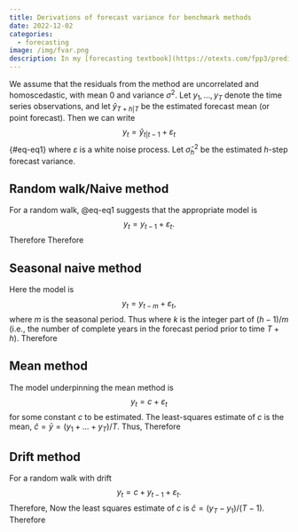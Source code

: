 ```yaml
---
title: Derivations of forecast variance for benchmark methods
date: 2022-12-02
categories:
  - forecasting
image: /img/fvar.png
description: In my [forecasting textbook](https://otexts.com/fpp3/prediction-intervals.html#benchmark-methods) coauthored with George Athanasopoulos, we provide formulas for the forecast variances of four simple benchmark forecasting methods, but we don't explain where they come from. So here are the derivations.
---
```


We assume that the residuals from the method are uncorrelated and homoscedastic, with mean 0 and variance $\sigma^2$. Let $y_1,\dots,y_T$ denote the time series observations, and let $\hat{y}_{T+h|T}$ be the estimated forecast mean (or point forecast). Then we can write
$$
y_t = \hat{y}_{t|t-1} + \varepsilon_t
$$ {#eq-eq1}
where $\varepsilon$ is a white noise process. Let $\hat\sigma_h^2$ be the estimated $h$-step forecast variance.

## Random walk/Naive method

For a random walk, @eq-eq1 suggests that the appropriate model is
$$y_t = y_{t-1} + \varepsilon_t.$$
Therefore
\begin{align*}
y_{T+1} &= y_T + \varepsilon_T \\
y_{T+2} &= y_{T+1} + \varepsilon_{T+1}  = y_T + \varepsilon_T + \varepsilon_{T+1}\\
\vdots \\
y_{T+h} &= y_T + \sum_{i=1}^h \varepsilon_{T+i}
\end{align*}
Therefore
\begin{align*}
\hat{y}_{T+h|T} &= E(y_{T+h|T}) = y_T\\
\text{and}\qquad
\hat{\sigma}^2_{h} &= V(y_{T+h|T}) = h\sigma^2
\end{align*}

## Seasonal naive method

Here the model is
$$y_t = y_{t-m} + \varepsilon_t,$$
where $m$ is the seasonal period. Thus
\begin{align*}
y_{T+1} &= y_{T+1-m} + \varepsilon_{T+1} \\
y_{T+2} &= y_{T+2-m} + \varepsilon_{T+2} \\
\vdots \\
y_{T+m} &= y_{T} + \varepsilon_{T+m} \\
y_{T+m+1} &= y_{T+1} + \varepsilon_{T+m+1} = y_{T+1-m} + \varepsilon_{T+1} + \varepsilon_{T+m+1}\\
\vdots\\
y_{T+2m} &= y_{T+m} + \varepsilon_{T+2m} = y_{T} + \varepsilon_{T+m} + \varepsilon_{T+2m}\\
y_{T+2m+1} &= y_{T+m+1} + \varepsilon_{T+2m+1} = y_{T+1-m} + \varepsilon_{T+1} + \varepsilon_{T+m+1} + \varepsilon_{T+2m+1}\\
\vdots\\
y_{T+h} &= y_{T+h-m(k+1)} + \sum_{i=0}^{k} \varepsilon_{T+h+m(i-k)},
\end{align*}
where $k$ is the integer part of $(h-1) /m$ (i.e., the number of complete years in the forecast period prior to time $T+h$).
Therefore
\begin{align*}
\hat{y}_{T+h|T} &= E(y_{T+h|T}) = y_{T+h-m(k+1)}\\
\text{and}\qquad
\hat{\sigma}^2_{h} &= V(y_{T+h|T}) = (k+1)\sigma^2
\end{align*}

## Mean method

The model underpinning the mean method is
$$y_t = c + \varepsilon_t$$
for some constant $c$ to be estimated. The least-squares estimate of $c$ is the mean, $\hat{c} = \bar{y} = (y_1+\dots+y_T)/T.$ Thus,
\begin{align*}
y_{T+1} &= c + \varepsilon_{T+1} \\
y_{T+2} &= c + \varepsilon_{T+1} \\
\vdots \\
y_{T+h} &= c + \varepsilon_{T+h}.
\end{align*}
Therefore
\begin{align*}
\hat{y}_{T+h|T} &= E(y_{T+h|T}) = \hat{c} = \bar{y}\\
\text{and}\qquad
\hat{\sigma}^2_{h} &= V(y_{T+h|T}) = V(\hat{c}) + \sigma^2 = (T^{-1} + 1)\sigma^2
\end{align*}

## Drift method

For a random walk with drift
$$y_{t} = c + y_{t-1} + \varepsilon_t.$$
Therefore,
\begin{align*}
y_{T+1} &= c + y_T + \varepsilon_T \\
y_{T+2} &= 2 + y_{T+1} + \varepsilon_{T+1}  = 2c + y_T + \varepsilon_T + \varepsilon_{T+1}\\
\vdots \\
y_{T+h} &= hc + y_T + \sum_{i=1}^h \varepsilon_{T+i}.
\end{align*}
Now the least squares estimate of $c$ is $\hat{c} = (y_{T}-y_1)/(T-1)$.
Therefore
\begin{align*}
\hat{y}_{T+h|T} &= E(y_{T+h|T}) = h\hat{c} + y_T\\
\text{and}\qquad
\hat{\sigma}^2_{h} &= V(y_{T+h|T}) = V(\hat{c}) + h\sigma^2 = \frac{h^2\sigma^2}{T-1} + h\sigma^2.
\end{align*}

